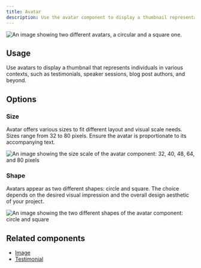 ```yaml
---
title: Avatar
description: Use the avatar component to display a thumbnail representation of a person.
---
```



![An image showing two different avatars, a circular and a square one.](https://user-images.githubusercontent.com/175638/234820833-c803cb11-2bc3-4597-88f3-2cf630a46702.png)

## Usage

Use avatars to display a thumbnail that represents individuals in various contexts, such as testimonials, speaker sessions, blog post authors, and beyond.

## Options

### Size

Avatar offers various sizes to fit different layout and visual scale needs. Sizes range from 32 to 80 pixels. Ensure the avatar is proportionate to its accompanying text.

![An image showing the size scale of the avatar component: 32, 40, 48, 64, and 80 pixels](https://user-images.githubusercontent.com/175638/234826575-1d1d5019-f714-41b1-b8bc-c0d312a46cfe.png)

### Shape

Avatars appear as two different shapes: circle and square. The choice depends on the desired visual impression and the overall design aesthetic of your project.

![An image showing the two different shapes of the avatar component: circle and square](https://user-images.githubusercontent.com/175638/234827120-da548115-450b-4ec8-a6e6-5dcbe98e77c5.png)

## Related components

- [Image](/components/Image)
- [Testimonial](/components/Testimonial)
